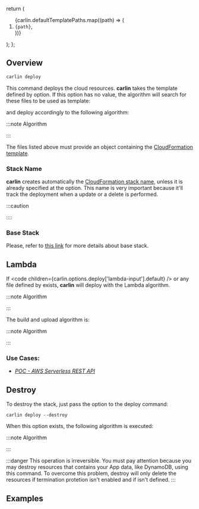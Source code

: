 

  return (
    <ol>
      {carlin.defaultTemplatePaths.map((path) => (
        <li key={path}>
          <code>{path}</code>,
        </li>
      ))}
    </ol>
  );
};

## Overview

```bash
carlin deploy
```

This command deploys the cloud resources. **carlin** takes the template defined by <OptionAliasesInline options={carlin.options.deploy} option="template-path" to="/docs/api-reference/deploy#template-path" /> option. If this option has no value, the algorithm will search for these files to be used as template:

<DefaultTemplatePaths />

and deploy accordingly to the following algorithm:

:::note Algorithm

<Algorithm algorithm={carlin.comments.deploy} />

:::

The files listed above must provide an object containing the [CloudFormation template](https://docs.aws.amazon.com/AWSCloudFormation/latest/UserGuide/template-guide.html).

<InnerHTML html={carlin.comments.readObjectFile} />

### Stack Name

**carlin** creates automatically the [CloudFormation stack name](https://docs.aws.amazon.com/AWSCloudFormation/latest/UserGuide/cfn-using-console-create-stack-parameters.html), unless it is already specified at the <OptionAliasesInline options={carlin.options.deploy} option="stack-name" to="/docs/api-reference/deploy#stack-name" /> option.
This name is very important because it'll track the deployment when a update or a delete is performed.

:::caution

<InnerHTML html={carlin.comments.stackNameWarning} />
::::

<InnerHTML html={carlin.comments.stackName} />

### Base Stack

<InnerHTML html={carlin.comments.deployBaseStack} />

Please, refer to [this link](/docs/Commands/deploy-base-stack) for more details about base stack.

## Lambda

If <code children={carlin.options.deploy['lambda-input'].default} /> or any file defined by <OptionAliasesInline options={carlin.options.deploy} option="lambda-input" to="/docs/api-reference/deploy#lambda-input" /> exists, **carlin** will deploy with the Lambda algorithm.

:::note Algorithm

<Algorithm algorithm={carlin.comments.deployCloudFormationDeployLambdaCode} />
:::

The build and upload algorithm is:

:::note Algorithm

<Algorithm algorithm={carlin.comments.deployLambdaCode} />
:::

### Use Cases:

- _[POC - AWS Serverless REST API](https://github.com/ttoss/poc-aws-serverless-rest-api)_

## Destroy

To destroy the stack, just pass the option <OptionAliasesInline options={carlin.options.deploy} option="destroy" to="/docs/api-reference/deploy#destroy" /> to the deploy command:

```
carlin deploy --destroy
```

When this option exists, the following algorithm is executed:

:::note Algorithm

<Algorithm algorithm={carlin.comments.destroy} />
:::

:::danger
This operation is irreversible. You must pay attention because you may destroy resources that contains your App data, like DynamoDB, using this command.
To overcome this problem, destroy will only delete the resources if termination protetion isn't enabled and if <OptionAliasesInline options={carlin.options.cli} option="environment" /> isn't defined.
:::

## Examples

<Examples examples={carlin.examples.deploy} />
